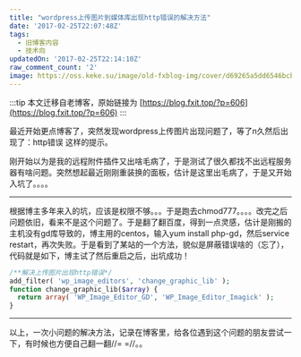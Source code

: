 ```yaml
---
title: "wordpress上传图片到媒体库出现http错误的解决方法"
date: '2017-02-25T22:07:48Z'
tags:
  - 旧博客内容
  - 技术向
updatedOn: '2017-02-25T22:14:10Z'
raw_comment_count: '2'
image: https://oss.keke.su/image/old-fxblog-img/cover/d69265a5dd6546bcbb799f1e2e810974.jpg
---
```


:::tip
本文迁移自老博客，原始链接为 [https://blog.fxit.top/?p=606](https://blog.fxit.top/?p=606)
:::

最近开始更点博客了，突然发现wordpress上传图片出现问题了，等了n久然后出现了：http错误 这样的提示。

刚开始以为是我的远程附件插件又出啥毛病了，于是测试了很久都找不出远程服务器有啥问题。突然想起最近刚刚重装换的面板，估计是这里出毛病了，于是又开始入坑了。。。。

<hr />

根据博主多年来入的坑，应该是权限不够。。。于是跑去chmod777。。。。改完之后问题依旧，看来不是这个问题了。于是翻了翻百度，得到一点灵感，估计是刚搬的主机没有gd库导致的，博主用的centos，输入yum install php-gd，然后service restart，再次失败。于是看到了某站的一个方法，貌似是屏蔽错误啥的（忘了），代码就是如下，博主试了然后重启之后，出坑成功！
```php
/**解决上传图片出现http错误*/
add_filter( 'wp_image_editors', 'change_graphic_lib' );
function change_graphic_lib($array) {
  return array( 'WP_Image_Editor_GD', 'WP_Image_Editor_Imagick' );
}
```

<hr />

以上，一次小问题的解决方法，记录在博客里，给各位遇到这个问题的朋友尝试一下，有时候也方便自己翻一翻//= =//。。

